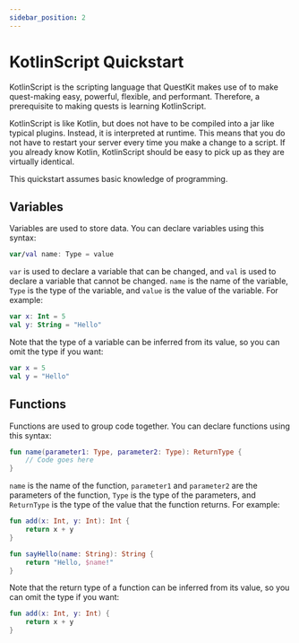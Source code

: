 ```yaml
---
sidebar_position: 2
---
```


# KotlinScript Quickstart

KotlinScript is the scripting language that QuestKit makes use of to make quest-making easy, powerful, flexible, and performant. Therefore, a prerequisite to making quests is learning KotlinScript.

KotlinScript is like Kotlin, but does not have to be compiled into a jar like typical plugins. Instead, it is interpreted at runtime. This means that you do not have to restart your server every time you make a change to a script. If you already know Kotlin, KotlinScript should be easy to pick up as they are virtually identical.

This quickstart assumes basic knowledge of programming.

## Variables

Variables are used to store data. You can declare variables using this syntax:

```kotlin
var/val name: Type = value
```

`var` is used to declare a variable that can be changed, and `val` is used to declare a variable that cannot be changed. `name` is the name of the variable, `Type` is the type of the variable, and `value` is the value of the variable. For example:

```kotlin
var x: Int = 5
val y: String = "Hello"
```

Note that the type of a variable can be inferred from its value, so you can omit the type if you want:

```kotlin
var x = 5
val y = "Hello"
```

## Functions

Functions are used to group code together. You can declare functions using this syntax:

```kotlin
fun name(parameter1: Type, parameter2: Type): ReturnType {
    // Code goes here
}
```

`name` is the name of the function, `parameter1` and `parameter2` are the parameters of the function, `Type` is the type of the parameters, and `ReturnType` is the type of the value that the function returns. For example:

```kotlin
fun add(x: Int, y: Int): Int {
    return x + y
}

fun sayHello(name: String): String {
    return "Hello, $name!"
}
```

Note that the return type of a function can be inferred from its value, so you can omit the type if you want:

```kotlin
fun add(x: Int, y: Int) {
    return x + y
}
```
